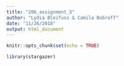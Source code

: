 ```yaml
---
title: "206_assignment_5"
author: "Lydia Bleifuss & Camila Bobroff"
date: "11/26/2018"
output: html_document
---
```


```r
knitr::opts_chunk$set(echo = TRUE)
```

```r
library(stargazer)
```

